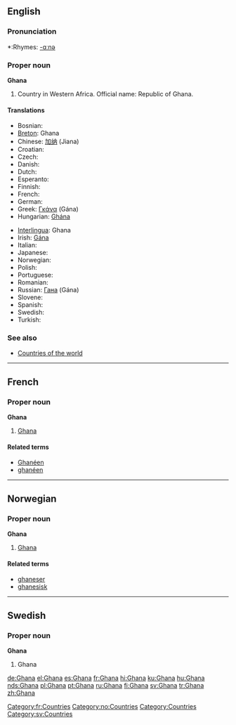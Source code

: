 ==English==

===Pronunciation===
*:Rhymes: [[Rhymes:English:-ɑːnə|-ɑːnə]]

===Proper noun===
'''Ghana'''
{{wikipedia}}

# Country in Western Africa. Official name: Republic of Ghana.

====Translations====
{{top}}
*Bosnian: {{t-|bs|Gana|f}}
*[[Breton]]: Ghana
*Chinese: [[加纳]] (Jiana)
*Croatian: {{t-|hr|Gana|f}}
* Czech: {{t-|cs|Ghana}}
* Danish: {{t-|da|Ghana}}
* Dutch: {{t-|nl|Ghana}}
* Esperanto: {{t-|eo|Ganao|xs=Esperanto}}
* Finnish: {{t+|fi|Ghana}}
* French: {{t+|fr|Ghana}}
* German: {{t+|de|Ghana}}
*Greek: [[Γκάνα]] (Gána) {{f}}
*Hungarian: [[Ghána]]
{{mid}}
*[[Interlingua]]: Ghana
*Irish: [[Gána]]
* Italian: {{t-|it|Ghana}}
* Japanese: {{t-|ja|ガーナ|tr=Gāna|sc=Jpan}}
* Norwegian: {{t-|no|Ghana}}
* Polish: {{t+|pl|Ghana}}
* Portuguese: {{t-|pt|Gana}}
* Romanian: {{t-|ro|Ghana|f}}
*Russian: [[Гана]] (Gána) {{f}}
* Slovene: {{t-|sl|Gana|f}}
* Spanish: {{t+|es|Ghana}}
* Swedish: {{t+|sv|Ghana}}
* Turkish: {{t-|tr|Gana}}
{{bottom}}

===See also===
* [[Countries of the world]]

----

==French==

===Proper noun===
'''Ghana'''

# [[#English|Ghana]]

====Related terms====
*[[Ghanéen]]
*[[ghanéen]]

[[Category:fr:Countries]]

----

==Norwegian==

===Proper noun===
'''Ghana'''

# [[#English|Ghana]]

====Related terms====
*[[ghaneser]]
*[[ghanesisk]]

[[Category:no:Countries]]

----

==Swedish==

===Proper noun===
'''Ghana'''

# Ghana

[[Category:Countries]]
[[Category:sv:Countries]]

[[de:Ghana]]
[[el:Ghana]]
[[es:Ghana]]
[[fr:Ghana]]
[[hi:Ghana]]
[[ku:Ghana]]
[[hu:Ghana]]
[[nds:Ghana]]
[[pl:Ghana]]
[[pt:Ghana]]
[[ru:Ghana]]
[[fi:Ghana]]
[[sv:Ghana]]
[[tr:Ghana]]
[[zh:Ghana]]